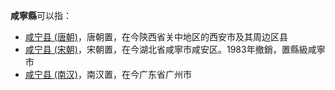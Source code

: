 '''咸寧縣'''可以指：
* [[咸宁县_(唐朝)|咸宁县 (唐朝)]]，唐朝置，在今陝西省关中地区的西安市及其周边区县
* [[咸宁县_(宋朝)|咸宁县 (宋朝)]]，宋朝置，在今湖北省咸寧市咸安区。1983年撤銷，置縣級咸寧市
* [[咸宁县_(南汉)|咸宁县 (南汉)]]，南汉置，在今广东省广州市

{{Disambig|Cat=三字中国县名消歧义|X}}